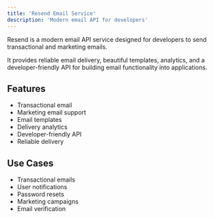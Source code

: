 ```yaml
---
title: 'Resend Email Service'
description: 'Modern email API for developers'
---
```


Resend is a modern email API service designed for developers to send transactional and marketing emails.

It provides reliable email delivery, beautiful templates, analytics, and a developer-friendly API for building email functionality into applications.

## Features

- Transactional email
- Marketing email support
- Email templates
- Delivery analytics
- Developer-friendly API
- Reliable delivery

## Use Cases

- Transactional emails
- User notifications
- Password resets
- Marketing campaigns
- Email verification
